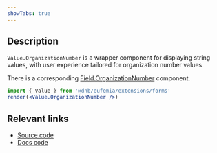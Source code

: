 ```yaml
---
showTabs: true
---
```


## Description

`Value.OrganizationNumber` is a wrapper component for displaying string values, with user experience tailored for organization number values.

There is a corresponding [Field.OrganizationNumber](/uilib/extensions/forms/feature-fields/OrganizationNumber) component.

```jsx
import { Value } from '@dnb/eufemia/extensions/forms'
render(<Value.OrganizationNumber />)
```

## Relevant links

- [Source code](https://github.com/dnbexperience/eufemia/tree/main/packages/dnb-eufemia/src/extensions/forms/Value/OrganizationNumber)
- [Docs code](https://github.com/dnbexperience/eufemia/tree/main/packages/dnb-design-system-portal/src/docs/uilib/extensions/forms/Value/OrganizationNumber)
